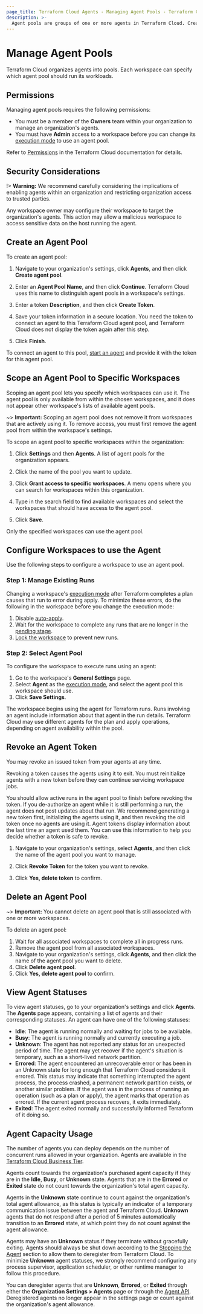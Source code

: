 ```yaml
---
page_title: Terraform Cloud Agents - Managing Agent Pools - Terraform Cloud and Terraform Enterprise
description: >-
  Agent pools are groups of one or more agents in Terraform Cloud. Create agent pools and assign them to one or more workspaces.
---
```


# Manage Agent Pools

Terraform Cloud organizes agents into pools. Each workspace can specify which agent pool should run its workloads.

## Permissions

Managing agent pools requires the following permissions:

- You must be a member of the **Owners** team within your organization to manage an organization's agents.
- You must have **Admin** access to a workspace before you can change its [execution mode](/cloud-docs/workspaces/settings#execution-mode) to use an agent pool.

Refer to [Permissions](/cloud-docs/users-teams-organizations/permissions) in the Terraform Cloud documentation for details.

[permissions-citation]: #intentionally-unused---keep-for-maintainers

## Security Considerations

!> **Warning:** We recommend carefully considering the implications of enabling agents within an organization and restricting organization access to trusted parties.

Any workspace owner may configure their workspace to target the organization's agents. This action may allow a malicious workspace to access sensitive data on the host running the agent.

## Create an Agent Pool

To create an agent pool:

1. Navigate to your organization's settings, click **Agents**, and then click **Create agent pool**.

1. Enter an **Agent Pool Name**, and then click **Continue**. Terraform Cloud uses this name to distinguish agent pools in a workspace's settings.

1. Enter a token **Description**, and then click **Create Token**.

1. Save your token information in a secure location. You need the token to connect an agent to this Terraform Cloud agent pool, and Terraform Cloud does not display the token again after this step.

1. Click **Finish**.

To connect an agent to this pool, [start an agent](/cloud-docs/agents/agents#start-an-agent) and provide it with the token for this agent pool.

## Scope an Agent Pool to Specific Workspaces

Scoping an agent pool lets you specify which workspaces can use it. The agent pool is only available from within the chosen workspaces, and it does not appear other workspace's lists of available agent pools.

~> **Important:** Scoping an agent pool does not remove it from workspaces that are actively using it. To remove access, you must first remove the agent pool from within the workspace's settings.

To scope an agent pool to specific workspaces within the organization:

1. Click **Settings** and then **Agents**. A list of agent pools for the organization appears.

1. Click the name of the pool you want to update.

1. Click **Grant access to specific workspaces**. A menu opens where you can search for workspaces within this organization.

1. Type in the search field to find available workspaces and select the workspaces that should have access to the agent pool.

1. Click **Save**.

Only the specified workspaces can use the agent pool.


## Configure Workspaces to use the Agent

Use the following steps to configure a workspace to use an agent pool.

### Step 1: Manage Existing Runs

Changing a workspace's [execution mode](/cloud-docs/workspaces/settings#execution-mode) after Terraform completes a plan causes that run to error during apply. To minimize these errors, do the following in the workspace before you change the execution mode:

1. Disable [auto-apply](/cloud-docs/workspaces/settings#auto-apply-and-manual-apply).
1. Wait for the workspace to complete any runs that are no longer in the [pending stage](/cloud-docs/run/states#1-the-pending-stage).
1. [Lock the workspace](/cloud-docs/workspaces/settings#locking) to prevent new runs.

### Step 2: Select Agent Pool

To configure the workspace to execute runs using an agent:

1. Go to the workspace's **General Settings** page.
1. Select **Agent** as the [execution mode](/cloud-docs/workspaces/settings#execution-mode), and select the agent pool this workspace should use.
1. Click **Save Settings**.

The workspace begins using the agent for Terraform runs. Runs involving an agent include information about that agent in the run details. Terraform Cloud may use different agents for the plan and apply operations, depending on agent availability within the pool.


## Revoke an Agent Token

You may revoke an issued token from your agents at any time.

Revoking a token causes the agents using it to exit. You must reinitialize agents with a new token before they can continue servicing workspace jobs. 

You should allow active runs in the agent pool to finish before revoking the token. If you de-authorize an agent while it is still performing a run, the agent does not post updates about that run. We recommend generating a new token first, initializing the agents using it, and then revoking the old token once no agents are using it. Agent tokens display information about the last time an agent used them. You can use this information to help you decide whether a token is safe to revoke.

1. Navigate to your organization's settings, select **Agents**, and then click the name of the agent pool you want to manage.

1. Click **Revoke Token** for the token you want to revoke.

1. Click **Yes, delete token** to confirm.

## Delete an Agent Pool

~> **Important:** You cannot delete an agent pool that is still associated with one or more workspaces.

To delete an agent pool:

1. Wait for all associated workspaces to complete all in progress runs.
1. Remove the agent pool from all associated workspaces.
1. Navigate to your organization's settings, click **Agents**, and then click the name of the agent pool you want to delete.
1. Click **Delete agent pool**.
1. Click **Yes, delete agent pool** to confirm.


## View Agent Statuses

To view agent statuses, go to your organization's settings and click **Agents**. The **Agents** page appears, containing a list of agents and their corresponding statuses. An agent can have one of the following statuses:

- **Idle**: The agent is running normally and waiting for jobs to be available.
- **Busy**: The agent is running normally and currently executing a job.
- **Unknown**: The agent has not reported any status for an unexpected period of time. The agent may yet recover if the agent's situation is temporary, such as a short-lived network partition.
- **Errored**: The agent encountered an unrecoverable error or has been in an Unknown state for long enough that Terraform Cloud considers it errored. This status may indicate that something interrupted the agent process, the process crashed, a permanent network partition exists, or another similar problem. If the agent was in the process of running an operation (such as a plan or apply), the agent marks that operation as errored. If the current agent process recovers, it exits immediately.
- **Exited**: The agent exited normally and successfully informed Terraform of it doing so.

## Agent Capacity Usage

The number of agents you can deploy depends on the number of concurrent runs allowed in your organization. Agents are available in the [Terraform Cloud Business Tier](https://www.hashicorp.com/products/terraform/pricing).

Agents count towards the organization's purchased agent capacity if they are in the **Idle**, **Busy**, or **Unknown** state. Agents that are in the **Errored** or **Exited** state do not count towards the organization's total agent capacity.

Agents in the **Unknown** state continue to count against the organization's total agent allowance, as this status is typically an indicator of a temporary communication issue between the agent and Terraform Cloud. **Unknown** agents that do not respond after a period of 5 minutes automatically transition to an **Errored** state, at which point they do not count against the agent allowance.

Agents may have an **Unknown** status if they terminate without gracefully exiting. Agents should always be shut down according to the [Stopping the Agent](#stopping-the-agent) section to allow them to deregister from Terraform Cloud. To minimize **Unknown** agent statuses, we strongly recommend configuring any process supervisor, application scheduler, or other runtime manager to follow this procedure.

You can deregister agents that are **Unknown**, **Errored**, or **Exited** through either the **Organization Settings > Agents** page or through the [Agent API](/cloud-docs/api-docs/agents#delete-an-agent). Deregistered agents no longer appear in the settings page or count against the organization's agent allowance.

